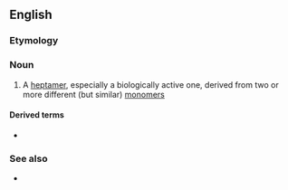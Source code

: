 ==English==

===Etymology===
{{prefix|en|hetero|heptamer}}

===Noun===
{{en-noun}}

# {{lb|en|chemistry|biochemistry}} A [[heptamer]], especially a biologically active one, derived from two or more different (but similar) [[monomer]]s

====Derived terms====
* {{l|en|heteroheptameric}}

===See also===
* {{l|en|homoheptamer}}